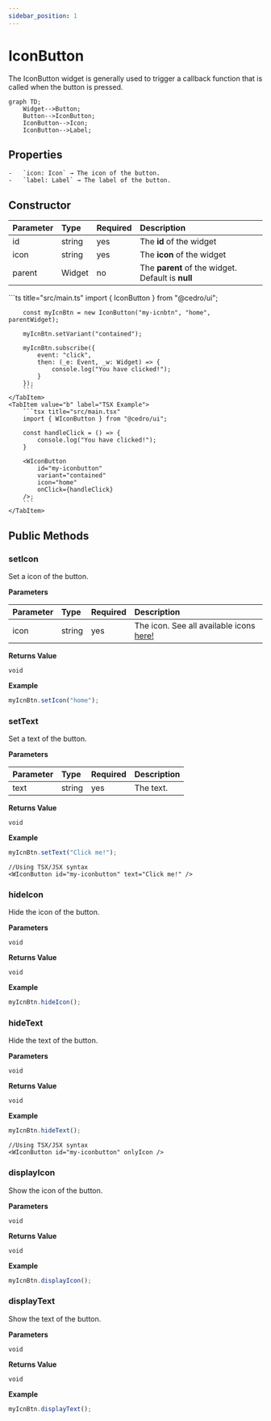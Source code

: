 ```yaml
---
sidebar_position: 1
---
```



# IconButton

The IconButton widget is generally used to trigger a callback function that is called when the button is pressed.

```mermaid
graph TD;
    Widget-->Button;
    Button-->IconButton;
    IconButton-->Icon;
    IconButton-->Label;
```

## Properties

<InheritsFromWidget name="IconButton" fromName="Button" />

    -   `icon: Icon` → The icon of the button.
    -   `label: Label` → The label of the button.

## Constructor

| Parameter | Type   | Required | Description                                       |
| :-------- | :----- | :------- | :------------------------------------------------ |
| id        | string | yes      | The **id** of the widget                          |
| icon      | string | yes      | The **icon** of the widget                        |
| parent    | Widget | no       | The **parent** of the widget. Default is **null** |

<Tabs>
    <TabItem value="a"  label="TS Example" default >
        ```ts title="src/main.ts"
        import { IconButton } from "@cedro/ui";

        const myIcnBtn = new IconButton("my-icnbtn", "home", parentWidget);

        myIcnBtn.setVariant("contained");

        myIcnBtn.subscribe({
            event: "click",
            then: (_e: Event, _w: Widget) => {
                console.log("You have clicked!");
            }
        });
        ```
    </TabItem>
    <TabItem value="b" label="TSX Example">
        ```tsx title="src/main.tsx"
        import { WIconButton } from "@cedro/ui";

        const handleClick = () => {
            console.log("You have clicked!");
        }

        <WIconButton
            id="my-iconbutton"
            variant="contained"
            icon="home"
            onClick={handleClick}
        />;
        ```
    </TabItem>

</Tabs>

## Public Methods

### setIcon

Set a icon of the button.

**Parameters**

| Parameter | Type   | Required | Description                                                               |
| :-------- | :----- | :------- | :------------------------------------------------------------------------ |
| icon      | string | yes      | The icon. See all available icons [here!](https://fonts.google.com/icons) |

**Returns Value**

    void

**Example**

```ts title="src/main.ts"
myIcnBtn.setIcon("home");
```

### setText

Set a text of the button.

**Parameters**

| Parameter | Type   | Required | Description |
| :-------- | :----- | :------- | :---------- |
| text      | string | yes      | The text.   |

**Returns Value**

    void

**Example**

```ts title="src/main.ts"
myIcnBtn.setText("Click me!");
```

```tsx title="src/main.tsx"
//Using TSX/JSX syntax
<WIconButton id="my-iconbutton" text="Click me!" />
```

### hideIcon

Hide the icon of the button.

**Parameters**

    void

**Returns Value**

    void

**Example**

```ts title="src/main.ts"
myIcnBtn.hideIcon();
```

### hideText

Hide the text of the button.

**Parameters**

    void

**Returns Value**

    void

**Example**

```ts title="src/main.ts"
myIcnBtn.hideText();
```

```tsx title="src/main.tsx"
//Using TSX/JSX syntax
<WIconButton id="my-iconbutton" onlyIcon />
```

### displayIcon

Show the icon of the button.

**Parameters**

    void

**Returns Value**

    void

**Example**

```ts title="src/main.ts"
myIcnBtn.displayIcon();
```

### displayText

Show the text of the button.

**Parameters**

    void

**Returns Value**

    void

**Example**

```ts title="src/main.ts"
myIcnBtn.displayText();
```
